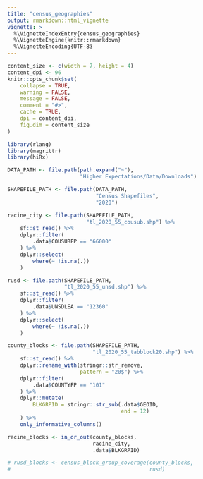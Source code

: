 ```yaml
---
title: "census_geographies"
output: rmarkdown::html_vignette
vignette: >
  %\VignetteIndexEntry{census_geographies}
  %\VignetteEngine{knitr::rmarkdown}
  %\VignetteEncoding{UTF-8}
---
```


```r
content_size <- c(width = 7, height = 4)
content_dpi <- 96
knitr::opts_chunk$set(
    collapse = TRUE,
    warning = FALSE,
    message = FALSE,
    comment = "#>",
    cache = TRUE,
    dpi = content_dpi,
    fig.dim = content_size
)
```

```r
library(rlang)
library(magrittr)
library(hiRx)
```

```r
DATA_PATH <- file.path(path.expand("~"),
                       "Higher Expectations/Data/Downloads")

SHAPEFILE_PATH <- file.path(DATA_PATH,
                            "Census Shapefiles",
                            "2020")

racine_city <- file.path(SHAPEFILE_PATH,
                         "tl_2020_55_cousub.shp") %>%
    sf::st_read() %>%
    dplyr::filter(
        .data$COUSUBFP == "66000"
    ) %>%
    dplyr::select(
        where(~ !is.na(.))
    )

rusd <- file.path(SHAPEFILE_PATH,
                  "tl_2020_55_unsd.shp") %>%
    sf::st_read() %>%
    dplyr::filter(
        .data$UNSDLEA == "12360"
    ) %>%
    dplyr::select(
        where(~ !is.na(.))
    )

county_blocks <- file.path(SHAPEFILE_PATH,
                           "tl_2020_55_tabblock20.shp") %>%
    sf::st_read() %>%
    dplyr::rename_with(stringr::str_remove,
                       pattern = "20$") %>%
    dplyr::filter(
        .data$COUNTYFP == "101"
    ) %>%
    dplyr::mutate(
        BLKGRPID = stringr::str_sub(.data$GEOID,
                                    end = 12)
    ) %>%
    only_informative_columns()
```

```r
racine_blocks <- in_or_out(county_blocks,
                           racine_city,
                           .data$BLKGRPID)

# rusd_blocks <- census_block_group_coverage(county_blocks,
#                                            rusd)
```
